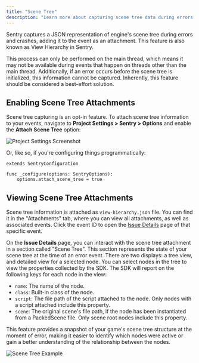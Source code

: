 ```yaml
---
title: "Scene Tree"
description: "Learn more about capturing scene tree data during errors and crashes. Sentry provides a visual representation of your game's scene tree at the time of failure, giving you additional insight into issues."
---
```


Sentry captures a JSON representation of engine's scene tree during errors and crashes, adding it to the event as an attachment. This feature is also known as View Hierarchy in Sentry.

<Alert title="Note">

This process can only be performed on the main thread, which means it may not be available during events that happen on threads other than the main thread. Additionally, if an error occurs before the scene tree is initialized, this information cannot be captured. Inherently, this feature should be considered a best-effort solution.

</Alert>

## Enabling Scene Tree Attachments

Scene tree capturing is an opt-in feature. To attach scene tree information to your events, navigate to **Project Settings > Sentry > Options** and enable the **Attach Scene Tree** option:

![Project Settings Screenshot](./img/project-settings.png)

Or, like so, if you're <PlatformLink to="/configuration/options/">configuring things programmatically</PlatformLink>:

```GDScript
extends SentryConfiguration

func _configure(options: SentryOptions):
	options.attach_scene_tree = true
```

## Viewing Scene Tree Attachments

Scene tree information is attached as `view-hierarchy.json` file. You can find it in the "Attachments" tab, where you can view all attachments, as well as associated events. Click the event ID to open the [Issue Details](/product/issues/issue-details) page of that specific event.

<Include name="common-imgs/viewhierarchy-list-example" />

On the **Issue Details** page, you can interact with the scene tree attachment in a section called "Scene Tree". This section represents the state of your scene tree at the time of an error event. There are two displays: a tree view, and detailed view for a selected node. You can select nodes in the tree to view the properties collected by the SDK. The SDK will report on the following keys for each node in the view:

- `name`: The name of the node.
- `class`: Built-in class of the node.
- `script`: The file path of the script attached to the node. Only nodes with a script attached include this property.
- `scene`: The original scene's file path, if the node has been instantiated from a PackedScene file. Only scene root nodes include this property.

This feature provides a snapshot of your game's scene tree structure at the moment of error, making it easier to identify which nodes were active or gain a better understanding of the relationship between the nodes.

![Scene Tree Example](./img/scene-tree-example.png)
